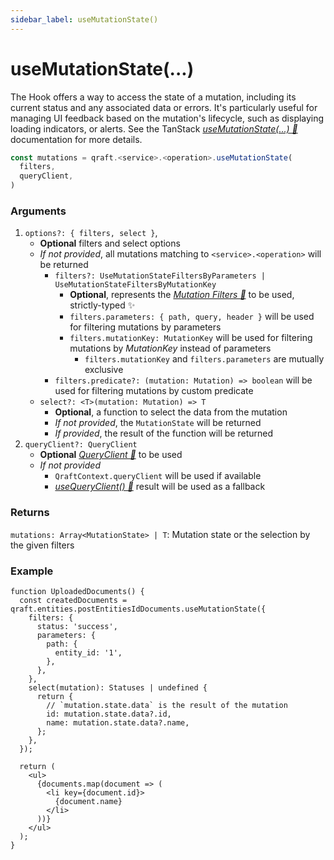 ```yaml
---
sidebar_label: useMutationState()
---
```


# useMutationState(...)

The Hook offers a way to access the state of a mutation,
including its current status and any associated data or errors.
It's particularly useful for managing UI feedback based on the mutation's lifecycle, such as displaying loading indicators,
or alerts. See the TanStack [_useMutationState(...) 🌴_](https://tanstack.com/query/latest/docs/framework/react/reference/useMutationState)
documentation for more details.

```ts
const mutations = qraft.<service>.<operation>.useMutationState(
  filters,
  queryClient,
)
```

### Arguments

1. `options?: { filters, select }`,
   - **Optional** filters and select options
   - _If not provided_, all mutations matching to `<service>.<operation>` will be returned
     - `filters?: UseMutationStateFiltersByParameters | UseMutationStateFiltersByMutationKey`
       - **Optional**, represents the [_Mutation Filters 🌴_](https://tanstack.com/query/latest/docs/framework/react/guides/filters#mutation-filters)
         to be used, strictly-typed ✨
       - `filters.parameters: { path, query, header }` will be used for filtering mutations by parameters
       - `filters.mutationKey: MutationKey` will be used for filtering mutations by _MutationKey_ instead of parameters
         - `filters.mutationKey` and `filters.parameters` are mutually exclusive
     - `filters.predicate?: (mutation: Mutation) => boolean` will be used for filtering mutations by custom predicate
   - `select?: <T>(mutation: Mutation) => T`
     - **Optional**, a function to select the data from the mutation
     - _If not provided_, the `MutationState` will be returned
     - _If provided_, the result of the function will be returned
2. `queryClient?: QueryClient`
   - **Optional** [_QueryClient 🌴_](https://tanstack.com/query/latest/docs/reference/QueryClient) to be used
   - _If not provided_
     - `QraftContext.queryClient` will be used if available
     - [_useQueryClient() 🌴_](https://tanstack.com/query/latest/docs/framework/react/reference/useQueryClient)
       result will be used as a fallback

### Returns
`mutations: Array<MutationState> | T`: Mutation state or the selection by the given filters

### Example

```tsx title="src/FetchStatus.tsx"
function UploadedDocuments() {
  const createdDocuments = qraft.entities.postEntitiesIdDocuments.useMutationState({
    filters: {
      status: 'success',
      parameters: {
        path: {
          entity_id: '1',
        },
      },
    },
    select(mutation): Statuses | undefined {
      return {
        // `mutation.state.data` is the result of the mutation
        id: mutation.state.data?.id,
        name: mutation.state.data?.name,
      };
    },
  });

  return (
    <ul>
      {documents.map(document => (
        <li key={document.id}>
          {document.name}
        </li>
      ))}
    </ul>
  );
}
```

